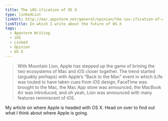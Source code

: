 ```yaml
---
title: The iOS-ification of OS X
type: linkedList
linkUrl: http://mac.appstorm.net/general/opinion/the-ios-ification-of-os-x/
linkTitle: In which I write about the future of OS X
tags:
  - Appstorm Writing
  - iOS
  - Linked
  - Opinion
  - OS X
---
```


> With Mountain Lion, Apple has stepped up the game of brining the two ecosystems of Mac and iOS closer together. The trend started (arguably perhaps) with Apple’s “Back to the Mac” event in which iLife was touted to have taken cues from iOS design, FaceTime was brought to the Mac, the Mac App store was announced, the MacBook Air was introduced, and oh yeah, Lion was announced with many features reminiscent of iOS.

My article on where Apple is headed with OS X. Head on over to find out what I think about where Apple is going.
